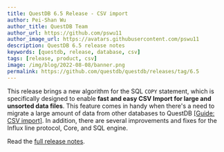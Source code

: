 ```yaml
---
title: QuestDB 6.5 Release - CSV import
author: Pei-Shan Wu
author_title: QuestDB Team
author_url: https://github.com/pswu11
author_image_url: https://avatars.githubusercontent.com/pswu11
description: QuestDB 6.5 release notes
keywords: [questdb, release, database, csv]
tags: [release, product, csv]
image: /img/blog/2022-08-08/banner.png
permalink: https://github.com/questdb/questdb/releases/tag/6.5
---
```


This release brings a new algorithm for the SQL `COPY` statement, which is
specifically designed to enable **fast and easy CSV Import for large and
unsorted data files**. This feature comes in handy when there's a need to
migrate a large amount of data from other databases to QuestDB
[[Guide: CSV import]](/docs/guides/importing-data). In addition, there are
several improvements and fixes for the Influx line protocol, Core, and SQL
engine.

<!--truncate-->

Read the
[full release notes](https://github.com/questdb/questdb/releases/tag/6.5).
